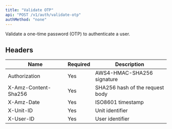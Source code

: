 ```yaml
---
title: "Validate OTP"
api: "POST /v1/auth/validate-otp"
authMethod: "none"
---
```


Validate a one-time password (OTP) to authenticate a user.

## Headers


| Name | Required | Description |
| --- | --- | --- |
| Authorization | Yes | AWS4-HMAC-SHA256 signature |
| X-Amz-Content-Sha256 | Yes | SHA256 hash of the request body |
| X-Amz-Date | Yes | ISO8601 timestamp |
| X-Unit-ID | Yes | Unit identifier |
| X-User-ID | Yes | User identifier |



